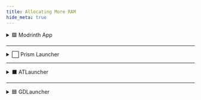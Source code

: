 ```yaml
---
title: Allocating More RAM
hide_meta: true
---
```


<details>
<summary>🟩 Modrinth App</summary>

First make your way up to the library.

![image](https://github.com/user-attachments/assets/d8285b1c-7b83-4b9b-a1e9-98a955d08e51)

Choose the Elysium Days instance.

![image](https://github.com/user-attachments/assets/680d6538-fd6d-4a0e-846a-eaa6fa662c6f)

Visit Instance Settings.

![image](https://github.com/user-attachments/assets/562c5468-9794-48d5-9ae1-0d6111156e11)

And change maximum memory allocation to __minimum__ 5120 of ram, **but 6144 is strongly recommended**.

![image](https://github.com/user-attachments/assets/b5f76003-8407-4efd-9f00-2e9e064b09c7)

</details>

<hr style={{ borderTop: '5px solid #364153' }} />

<details>
<summary>⬜ Prism Launcher</summary>

Visit "Edit" in the side bar while Elysium Days instance selected.

![image](https://github.com/user-attachments/assets/655b5a7c-3f00-4593-bf42-7877bc42c7db)

Visit **Settings** tab.

![image](https://github.com/user-attachments/assets/5f1893ef-290f-458d-a4ad-2695a58b2e58)

And change maximum memory allocation to __minimum__ 5120 MiB of ram, **but 6144 MiB is suggested**.

![image](https://github.com/user-attachments/assets/76567d02-a0fe-407a-b968-367bdd8039cf)

</details>

<hr style={{ borderTop: '5px solid #364153' }} />

<details>
<summary>⬛ ATLauncher</summary>

First click the settings button on the side bar, and visit Java/Minecraft tab.

![image](https://github.com/user-attachments/assets/281fcdf9-79a7-40b6-b320-35f86bd47c1e)

And change maximum memory allocation to __minimum__ 5120 of ram, **but 6144 is suggested**.

![image](https://github.com/user-attachments/assets/5496512f-ee5f-48f1-9616-3a5cb77f350a)

> This is for general RAM allocation, if u individually wanna allocate RAM to Elysium Days, go to Instances in the side menu, click Settings on the Elysium Days instance and allocate more RAM here.

</details>

<hr style={{ borderTop: '5px solid #364153' }} />

<details>
<summary>🟦 GDLauncher</summary>

Locate to Settings Wheel, and enter the Java tab. And make Java Memory to __minimum__ 5120 MB of ram, **but 6144 MB is suggested**.

![image](https://github.com/user-attachments/assets/da109923-b793-4f95-ae61-84fd9e20ad3d)

> This is for general RAM allocation, if u individually wanna allocate RAM to Elysium Days, go to Instances in the side menu, click Settings on the Elysium Days instance and allocate more RAM here.

</details>
